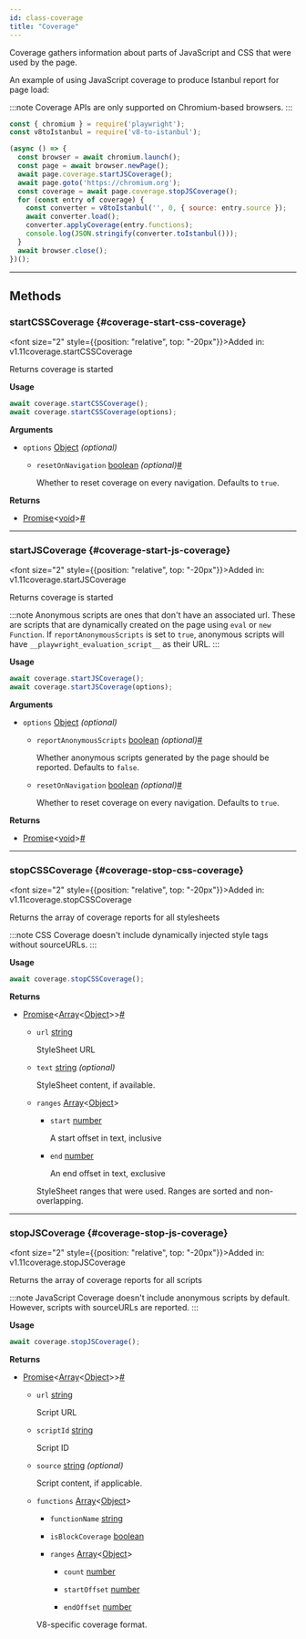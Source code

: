 ```yaml
---
id: class-coverage
title: "Coverage"
---
```



Coverage gathers information about parts of JavaScript and CSS that were used by the page.

An example of using JavaScript coverage to produce Istanbul report for page load:

:::note
Coverage APIs are only supported on Chromium-based browsers.
:::

```js
const { chromium } = require('playwright');
const v8toIstanbul = require('v8-to-istanbul');

(async () => {
  const browser = await chromium.launch();
  const page = await browser.newPage();
  await page.coverage.startJSCoverage();
  await page.goto('https://chromium.org');
  const coverage = await page.coverage.stopJSCoverage();
  for (const entry of coverage) {
    const converter = v8toIstanbul('', 0, { source: entry.source });
    await converter.load();
    converter.applyCoverage(entry.functions);
    console.log(JSON.stringify(converter.toIstanbul()));
  }
  await browser.close();
})();
```


---

## Methods

### startCSSCoverage {#coverage-start-css-coverage}

<font size="2" style={{position: "relative", top: "-20px"}}>Added in: v1.11</font><x-search>coverage.startCSSCoverage</x-search>

Returns coverage is started

**Usage**

```js
await coverage.startCSSCoverage();
await coverage.startCSSCoverage(options);
```

**Arguments**
- `options` [Object] *(optional)*
  - `resetOnNavigation` [boolean] *(optional)*<a aria-hidden="true" tabIndex="-1" class="list-anchor-link" id="coverage-start-css-coverage-option-reset-on-navigation"/><a href="#coverage-start-css-coverage-option-reset-on-navigation" class="list-anchor">#</a>
    
    Whether to reset coverage on every navigation. Defaults to `true`.

**Returns**
- [Promise]&lt;[void]&gt;<a aria-hidden="true" tabIndex="-1" class="list-anchor-link" id="coverage-start-css-coverage-return"/><a href="#coverage-start-css-coverage-return" class="list-anchor">#</a>

---

### startJSCoverage {#coverage-start-js-coverage}

<font size="2" style={{position: "relative", top: "-20px"}}>Added in: v1.11</font><x-search>coverage.startJSCoverage</x-search>

Returns coverage is started

:::note
Anonymous scripts are ones that don't have an associated url. These are scripts that are dynamically created on the page using `eval` or `new Function`. If `reportAnonymousScripts` is set to `true`, anonymous scripts will have `__playwright_evaluation_script__` as their URL.
:::

**Usage**

```js
await coverage.startJSCoverage();
await coverage.startJSCoverage(options);
```

**Arguments**
- `options` [Object] *(optional)*
  - `reportAnonymousScripts` [boolean] *(optional)*<a aria-hidden="true" tabIndex="-1" class="list-anchor-link" id="coverage-start-js-coverage-option-report-anonymous-scripts"/><a href="#coverage-start-js-coverage-option-report-anonymous-scripts" class="list-anchor">#</a>
    
    Whether anonymous scripts generated by the page should be reported. Defaults to `false`.
  - `resetOnNavigation` [boolean] *(optional)*<a aria-hidden="true" tabIndex="-1" class="list-anchor-link" id="coverage-start-js-coverage-option-reset-on-navigation"/><a href="#coverage-start-js-coverage-option-reset-on-navigation" class="list-anchor">#</a>
    
    Whether to reset coverage on every navigation. Defaults to `true`.

**Returns**
- [Promise]&lt;[void]&gt;<a aria-hidden="true" tabIndex="-1" class="list-anchor-link" id="coverage-start-js-coverage-return"/><a href="#coverage-start-js-coverage-return" class="list-anchor">#</a>

---

### stopCSSCoverage {#coverage-stop-css-coverage}

<font size="2" style={{position: "relative", top: "-20px"}}>Added in: v1.11</font><x-search>coverage.stopCSSCoverage</x-search>

Returns the array of coverage reports for all stylesheets

:::note
CSS Coverage doesn't include dynamically injected style tags without sourceURLs.
:::

**Usage**

```js
await coverage.stopCSSCoverage();
```

**Returns**
- [Promise]&lt;[Array]&lt;[Object]&gt;&gt;<a aria-hidden="true" tabIndex="-1" class="list-anchor-link" id="coverage-stop-css-coverage-return"/><a href="#coverage-stop-css-coverage-return" class="list-anchor">#</a>
  - `url` [string]
    
    StyleSheet URL
  - `text` [string] *(optional)*
    
    StyleSheet content, if available.
  - `ranges` [Array]&lt;[Object]&gt;
    - `start` [number]
      
      A start offset in text, inclusive
    - `end` [number]
      
      An end offset in text, exclusive
    
    StyleSheet ranges that were used. Ranges are sorted and non-overlapping.

---

### stopJSCoverage {#coverage-stop-js-coverage}

<font size="2" style={{position: "relative", top: "-20px"}}>Added in: v1.11</font><x-search>coverage.stopJSCoverage</x-search>

Returns the array of coverage reports for all scripts

:::note
JavaScript Coverage doesn't include anonymous scripts by default. However, scripts with sourceURLs are reported.
:::

**Usage**

```js
await coverage.stopJSCoverage();
```

**Returns**
- [Promise]&lt;[Array]&lt;[Object]&gt;&gt;<a aria-hidden="true" tabIndex="-1" class="list-anchor-link" id="coverage-stop-js-coverage-return"/><a href="#coverage-stop-js-coverage-return" class="list-anchor">#</a>
  - `url` [string]
    
    Script URL
  - `scriptId` [string]
    
    Script ID
  - `source` [string] *(optional)*
    
    Script content, if applicable.
  - `functions` [Array]&lt;[Object]&gt;
    - `functionName` [string]
      
      
    - `isBlockCoverage` [boolean]
      
      
    - `ranges` [Array]&lt;[Object]&gt;
      - `count` [number]
        
        
      - `startOffset` [number]
        
        
      - `endOffset` [number]
        
        
      
    V8-specific coverage format.


[Accessibility]: /api/class-accessibility.mdx "Accessibility"
[Android]: /api/class-android.mdx "Android"
[AndroidDevice]: /api/class-androiddevice.mdx "AndroidDevice"
[AndroidInput]: /api/class-androidinput.mdx "AndroidInput"
[AndroidSocket]: /api/class-androidsocket.mdx "AndroidSocket"
[AndroidWebView]: /api/class-androidwebview.mdx "AndroidWebView"
[APIRequest]: /api/class-apirequest.mdx "APIRequest"
[APIRequestContext]: /api/class-apirequestcontext.mdx "APIRequestContext"
[APIResponse]: /api/class-apiresponse.mdx "APIResponse"
[APIResponseAssertions]: /api/class-apiresponseassertions.mdx "APIResponseAssertions"
[Browser]: /api/class-browser.mdx "Browser"
[BrowserContext]: /api/class-browsercontext.mdx "BrowserContext"
[BrowserServer]: /api/class-browserserver.mdx "BrowserServer"
[BrowserType]: /api/class-browsertype.mdx "BrowserType"
[CDPSession]: /api/class-cdpsession.mdx "CDPSession"
[Clock]: /api/class-clock.mdx "Clock"
[ConsoleMessage]: /api/class-consolemessage.mdx "ConsoleMessage"
[Coverage]: /api/class-coverage.mdx "Coverage"
[Dialog]: /api/class-dialog.mdx "Dialog"
[Download]: /api/class-download.mdx "Download"
[Electron]: /api/class-electron.mdx "Electron"
[ElectronApplication]: /api/class-electronapplication.mdx "ElectronApplication"
[ElementHandle]: /api/class-elementhandle.mdx "ElementHandle"
[FileChooser]: /api/class-filechooser.mdx "FileChooser"
[Frame]: /api/class-frame.mdx "Frame"
[FrameLocator]: /api/class-framelocator.mdx "FrameLocator"
[GenericAssertions]: /api/class-genericassertions.mdx "GenericAssertions"
[JSHandle]: /api/class-jshandle.mdx "JSHandle"
[Keyboard]: /api/class-keyboard.mdx "Keyboard"
[Locator]: /api/class-locator.mdx "Locator"
[LocatorAssertions]: /api/class-locatorassertions.mdx "LocatorAssertions"
[Logger]: /api/class-logger.mdx "Logger"
[Mouse]: /api/class-mouse.mdx "Mouse"
[Page]: /api/class-page.mdx "Page"
[PageAssertions]: /api/class-pageassertions.mdx "PageAssertions"
[Playwright]: /api/class-playwright.mdx "Playwright"
[PlaywrightAssertions]: /api/class-playwrightassertions.mdx "PlaywrightAssertions"
[Request]: /api/class-request.mdx "Request"
[Response]: /api/class-response.mdx "Response"
[Route]: /api/class-route.mdx "Route"
[Selectors]: /api/class-selectors.mdx "Selectors"
[SnapshotAssertions]: /api/class-snapshotassertions.mdx "SnapshotAssertions"
[TimeoutError]: /api/class-timeouterror.mdx "TimeoutError"
[Touchscreen]: /api/class-touchscreen.mdx "Touchscreen"
[Tracing]: /api/class-tracing.mdx "Tracing"
[Video]: /api/class-video.mdx "Video"
[WebError]: /api/class-weberror.mdx "WebError"
[WebSocket]: /api/class-websocket.mdx "WebSocket"
[WebSocketRoute]: /api/class-websocketroute.mdx "WebSocketRoute"
[Worker]: /api/class-worker.mdx "Worker"
[Fixtures]: /api/class-fixtures.mdx "Fixtures"
[FullConfig]: /api/class-fullconfig.mdx "FullConfig"
[FullProject]: /api/class-fullproject.mdx "FullProject"
[Location]: /api/class-location.mdx "Location"
[Test]: /api/class-test.mdx "Test"
[TestConfig]: /api/class-testconfig.mdx "TestConfig"
[TestInfo]: /api/class-testinfo.mdx "TestInfo"
[TestInfoError]: /api/class-testinfoerror.mdx "TestInfoError"
[TestOptions]: /api/class-testoptions.mdx "TestOptions"
[TestProject]: /api/class-testproject.mdx "TestProject"
[WorkerInfo]: /api/class-workerinfo.mdx "WorkerInfo"
[Reporter]: /api/class-reporter.mdx "Reporter"
[Suite]: /api/class-suite.mdx "Suite"
[TestCase]: /api/class-testcase.mdx "TestCase"
[TestError]: /api/class-testerror.mdx "TestError"
[TestResult]: /api/class-testresult.mdx "TestResult"
[TestStep]: /api/class-teststep.mdx "TestStep"
[Element]: https://developer.mozilla.org/en-US/docs/Web/API/element "Element"
[EvaluationArgument]: /evaluating.mdx#evaluation-argument "EvaluationArgument"
[Promise]: https://developer.mozilla.org/en-US/docs/Web/JavaScript/Reference/Global_Objects/Promise "Promise"
[iterator]: https://developer.mozilla.org/en-US/docs/Web/JavaScript/Reference/Iteration_protocols "Iterator"
[origin]: https://developer.mozilla.org/en-US/docs/Glossary/Origin "Origin"
[selector]: https://developer.mozilla.org/en-US/docs/Web/CSS/CSS_Selectors "selector"
[Serializable]: https://developer.mozilla.org/en-US/docs/Web/JavaScript/Reference/Global_Objects/JSON/stringify#Description "Serializable"
[UIEvent.detail]: https://developer.mozilla.org/en-US/docs/Web/API/UIEvent/detail "UIEvent.detail"
[UnixTime]: https://en.wikipedia.org/wiki/Unix_time "Unix Time"
[xpath]: https://developer.mozilla.org/en-US/docs/Web/XPath "xpath"

[Array]: https://developer.mozilla.org/en-US/docs/Web/JavaScript/Reference/Global_Objects/Array "Array"
[boolean]: https://developer.mozilla.org/en-US/docs/Web/JavaScript/Data_structures#Boolean_type "Boolean"
[Buffer]: https://nodejs.org/api/buffer.html#buffer_class_buffer "Buffer"
[ChildProcess]: https://nodejs.org/api/child_process.html "ChildProcess"
[Error]: https://nodejs.org/api/errors.html#errors_class_error "Error"
[EventEmitter]: https://nodejs.org/api/events.html#events_class_eventemitter "EventEmitter"
[function]: https://developer.mozilla.org/en-US/docs/Web/JavaScript/Reference/Global_Objects/Function "Function"
[FormData]: https://developer.mozilla.org/en-US/docs/Web/API/FormData "FormData"
[Map]: https://developer.mozilla.org/en-US/docs/Web/JavaScript/Reference/Global_Objects/Map "Map"
[Metadata]: https://developer.mozilla.org/en-US/docs/Web/JavaScript/Reference/Global_Objects/Object "Object&lt;string, any&gt;"
[null]: https://developer.mozilla.org/en-US/docs/Web/JavaScript/Reference/Global_Objects/null "null"
[number]: https://developer.mozilla.org/en-US/docs/Web/JavaScript/Data_structures#Number_type "Number"
[Object]: https://developer.mozilla.org/en-US/docs/Web/JavaScript/Reference/Global_Objects/Object "Object"
[Promise]: https://developer.mozilla.org/en-US/docs/Web/JavaScript/Reference/Global_Objects/Promise "Promise"
[Readable]: https://nodejs.org/api/stream.html#stream_class_stream_readable "Readable"
[ReadStream]: https://nodejs.org/api/fs.html#class-fsreadstream "ReadStream"
[RegExp]: https://developer.mozilla.org/en-US/docs/Web/JavaScript/Reference/Global_Objects/RegExp "RegExp"
[string]: https://developer.mozilla.org/en-US/docs/Web/JavaScript/Data_structures#String_type "string"
[void]: https://developer.mozilla.org/en-US/docs/Web/JavaScript/Reference/Global_Objects/undefined "void"
[URL]: https://nodejs.org/api/url.html "URL"
[URLSearchParams]: https://developer.mozilla.org/en-US/docs/Web/API/URLSearchParams "URLSearchParams"

[all available image tags]: https://mcr.microsoft.com/en-us/product/playwright/about "all available image tags"
[Microsoft Artifact Registry]: https://mcr.microsoft.com/en-us/product/playwright/about "Microsoft Artifact Registry"
[Dockerfile.jammy]: https://github.com/microsoft/playwright/blob/main/utils/docker/Dockerfile.jammy "Dockerfile.jammy"

